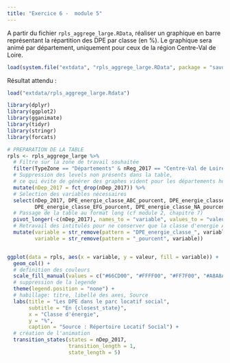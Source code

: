 ```yaml
---
title: "Exercice 6 -  module 5"
---  
```


A partir du fichier `rpls_aggrege_large.RData`, réaliser un graphique en barre représentant la répartition des DPE par classe (en %).
Le graphique sera animé par département, uniquement pour ceux de la région Centre-Val de Loire.


```r

load(system.file("extdata", "rpls_aggrege_large.RData", package = "savoirfR"))
```   

Résultat attendu :


```r
load("extdata/rpls_aggrege_large.Rdata")
```

```r
library(dplyr)
library(ggplot2)
library(gganimate)
library(tidyr)
library(stringr)
library(forcats)

# PREPARATION DE LA TABLE
rpls <- rpls_aggrege_large %>%
  # Filtre sur la zone de travail souhaitée
  filter(TypeZone == "Départements" & nReg_2017 == "Centre-Val de Loire") %>%
  # Suppression des levels non présents dans la table,
  # ce qui évite de générer des graphes vident pour les départements hors Centre-Val de Loire
  mutate(nDep_2017 = fct_drop(nDep_2017)) %>%
  # Selection des variables nécessaires
  select(nDep_2017, DPE_energie_classe_ABC_pourcent, DPE_energie_classe_D_pourcent,
         DPE_energie_classe_EFG_pourcent, DPE_energie_classe_NA_pourcent) %>%
  # Passage de la table au format long (cf module 2, chapitre 7)
  pivot_longer(-c(nDep_2017), names_to = "variable", values_to = "valeur") %>%
  # Retravail des intitulés pour ne conserver que la classe d'energie ABC/D/EGF/NA
  mutate(variable = str_remove(pattern = "DPE_energie_classe_", variable),
         variable = str_remove(pattern = "_pourcent", variable))


ggplot(data = rpls, aes(x = variable, y = valeur, fill = variable)) +
  geom_col() +
  # definition des couleurs
  scale_fill_manual(values = c("#66CD00", "#FFFF00", "#FF7F00", "#A8A8A8")) +
  # suppression de la legende
  theme(legend.position = "none") +
  # habillage: titre, libellé des axes, Source
  labs(title = "Les DPE dans le parc locatif social",
       subtitle = "En {closest_state}",
       x = "Classe d'énergie",
       y = "%",
       caption = "Source : Répertoire Locatif Social") +
  # création de l'animation
  transition_states(states = nDep_2017,
                    transition_length = 1,
                    state_length = 5)
```

